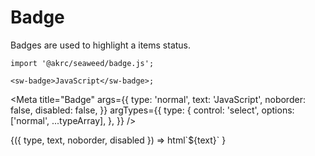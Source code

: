 
# Badge

Badges are used to highlight a items status.

```tsx
import '@akrc/seaweed/badge.js';

<sw-badge>JavaScript</sw-badge>;
```

<Meta
    title="Badge"
    args={{
        type: 'normal',
        text: 'JavaScript',
        noborder: false,
        disabled: false,
    }}
    argTypes={{
        type: {
            control: 'select',
            options: ['normal', ...typeArray],
        },
    }}
/>

<Canvas>
    <Story name="Page">
        {({ type, text, noborder, disabled }) =>
            html`<sw-badge
                type=${type}
                ?noborder=${noborder}
                ?disabled=${disabled}
                >${text}</sw-badge
            >`
        }
    </Story>
</Canvas>
